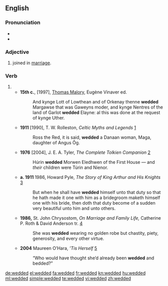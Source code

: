 ==English==

===Pronunciation===
* {{IPA|/ˈwɛdəd/}}
* {{audio|En-us-wedded.ogg|Audio (US)}}

===Adjective===
{{en-adj|?}}

# {{context|of a couple}} joined in [[marriage]].

===Verb===
{{head|en}}

# {{en-past of|wed}}
#* '''15th c.''', [1997], [[w:Thomas Malory|Thomas Malory]], Eugène Vinaver ed.
#*: And kynge Lott of Lowthean and of Orkenay thenne '''wedded''' Margawse that was Gaweyns moder, and kynge Nentres of the land of Garlot '''wedded''' Elayne: al this was done at the request of kynge Uther.
#* '''1911''' [1990], T. W. Rolleston, ''Celtic Myths and Legends'' [http://books.google.com/books?hl=en&id=OcbAOkX1uRYC&pg=PA181&lpg=PA181&sig=55jgL7lmh-RoSHLCFwUE9Ak9TTM]
#*: Ross the Red, it is said, '''wedded''' a Danaan woman, Maga, daughter of Angus Ōg.
#* '''1976''' [2004], J. E. A. Tyler, ''The Complete Tolkien Companion'' [http://books.google.com/books?hl=en&id=lII4lt_MAmQC&pg=PA328&lpg=PA328&sig=1Xrj5Ba8WNVeXzclh60oQtpM3lE]
#*: Húrin '''wedded''' Morwen Eledhwen of the First House — and ''their'' children were Túrin and Nienor.
#* '''a. 1911''' 1986, Howard Pyle, ''The Story of King Arthur and His Knights'' [http://books.google.com/books?hl=en&id=vALiAcRyBcwC&pg=PA380&lpg=PA380&sig=hOThAAm-raql5gJhpMZzbU1P-T8]
#*: But when he shall have '''wedded''' himself unto that duty so that he hath made it one with him as a bridegroom maketh himself one with his bride, then doth that duty become of a sudden very beautiful unto him and unto others.
#* '''1986,''' St. John Chrysostom, ''On Marriage and Family Life,'' Catherine P. Roth & David Anderson tr. [http://books.google.com/books?hl=en&id=hbMtKk-kiLMC&pg=PA112&lpg=PA112&sig=GVHA-ol3fLhiSzro9HX7X4Rs4hE]
#*: She was '''wedded''' wearing no golden robe but chastity, piety, generosity, and every other virtue.
#* '''2004''' Maureen O’Hara, ''’Tis Herself'' [http://books.google.com/books?hl=en&id=_xBMo-UNCgMC&pg=PA36&lpg=PA36&sig=NfvJnZ59cPHM1_x5_61cDx1BVjg]
#*: “Who would have thought she’d already been '''wedded''' and bedded?”

[[de:wedded]]
[[el:wedded]]
[[fa:wedded]]
[[fr:wedded]]
[[kn:wedded]]
[[hu:wedded]]
[[ml:wedded]]
[[simple:wedded]]
[[te:wedded]]
[[vi:wedded]]
[[zh:wedded]]